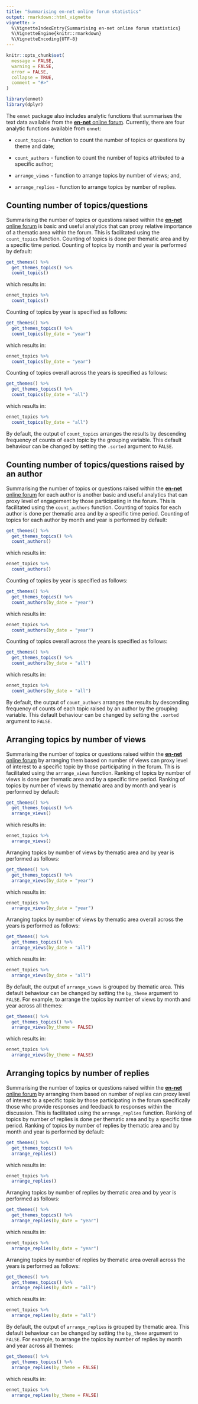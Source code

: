 ```yaml
---
title: "Summarising en-net online forum statistics"
output: rmarkdown::html_vignette
vignette: >
  %\VignetteIndexEntry{Summarising en-net online forum statistics}
  %\VignetteEngine{knitr::rmarkdown}
  %\VignetteEncoding{UTF-8}
---
```


```r
knitr::opts_chunk$set(
  message = FALSE,
  warning = FALSE,
  error = FALSE,
  collapse = TRUE,
  comment = "#>"
)
```

```r
library(ennet)
library(dplyr)
```

The `ennet` package also includes analytic functions that summarises the text data available from the [**en-net** online forum](https://www.en-net.org). Currently, there are four analytic functions available from `ennet`:

* `count_topics` - function to count the number of topics or questions by theme and date;

* `count_authors` - function to count the number of topics attributed to a specific author;

* `arrange_views` - function to arrange topics by number of views; and,

* `arrange_replies` - function to arrange topics by number of replies.

## Counting number of topics/questions

Summarising the number of topics or questions raised within the [**en-net** online forum](https://www.en-net.org) is basic and useful analytics that can proxy relative importance of a thematic area within the forum. This is facilitated using the `count_topics` function. Counting of topics is done per thematic area and by a specific time period. Counting of topics by month and year is performed by default:

```r
get_themes() %>%
  get_themes_topics() %>%
  count_topics()
```

which results in:

```r
ennet_topics %>%
  count_topics()
```

Counting of topics by year is specified as follows:

```r
get_themes() %>%
  get_themes_topics() %>%
  count_topics(by_date = "year")
```

which results in:

```r
ennet_topics %>%
  count_topics(by_date = "year")
```

Counting of topics overall across the years is specified as follows:

```r
get_themes() %>%
  get_themes_topics() %>%
  count_topics(by_date = "all")
```

which results in:

```r
ennet_topics %>%
  count_topics(by_date = "all")
```

By default, the output of `count_topics` arranges the results by descending frequency of counts of each topic by the grouping variable. This default behaviour can be changed by setting the `.sorted` argument to `FALSE`.

## Counting number of topics/questions raised by an author

Summarising the number of topics or questions raised within the [**en-net** online forum](https://www.en-net.org) for each author is another basic and useful analytics that can proxy level of engagement by those participating in the forum. This is facilitated using the `count_authors` function. Counting of topics for each author is done per thematic area and by a specific time period. Counting of topics for each author by month and year is performed by default:

```r
get_themes() %>%
  get_themes_topics() %>%
  count_authors()
```

which results in:

```r
ennet_topics %>%
  count_authors()
```

Counting of topics by year is specified as follows:

```r
get_themes() %>%
  get_themes_topics() %>%
  count_authors(by_date = "year")
```

which results in:

```r
ennet_topics %>%
  count_authors(by_date = "year")
```

Counting of topics overall across the years is specified as follows:

```r
get_themes() %>%
  get_themes_topics() %>%
  count_authors(by_date = "all")
```

which results in:

```r
ennet_topics %>%
  count_authors(by_date = "all")
```

By default, the output of `count_authors` arranges the results by descending frequency of counts of each topic raised by an author by the grouping variable. This default behaviour can be changed by setting the `.sorted` argument to `FALSE`.

## Arranging topics by number of views

Summarising the number of topics or questions raised within the [**en-net** online forum](https://www.en-net.org) by arranging them based on number of views can proxy level of interest to a specific topic by those participating in the forum. This is facilitated using the `arrange_views` function. Ranking of topics by number of views is done per thematic area and by a specific time period. Ranking of topics by number of views by thematic area and by month and year is performed by default:

```r
get_themes() %>%
  get_themes_topics() %>%
  arrange_views()
```

which results in:

```r
ennet_topics %>%
  arrange_views()
```

Arranging topics by number of views by thematic area and by year is performed as follows:

```r
get_themes() %>%
  get_themes_topics() %>%
  arrange_views(by_date = "year")
```

which results in:

```r
ennet_topics %>%
  arrange_views(by_date = "year")
```

Arranging topics by number of views by thematic area overall across the years is performed as follows:

```r
get_themes() %>%
  get_themes_topics() %>%
  arrange_views(by_date = "all")
```

which results in:

```r
ennet_topics %>%
  arrange_views(by_date = "all")
```

By default, the output of `arrange_views` is grouped by thematic area. This default behaviour can be changed by setting the `by_theme` argument to `FALSE`. For example, to arrange the topics by number of views by month and year across all themes:

```r
get_themes() %>%
  get_themes_topics() %>%
  arrange_views(by_theme = FALSE)
```

which results in:

```r
ennet_topics %>%
  arrange_views(by_theme = FALSE)
```

## Arranging topics by number of replies

Summarising the number of topics or questions raised within the [**en-net** online forum](https://www.en-net.org) by arranging them based on number of replies can proxy level of interest to a specific topic by those participating in the forum specifically those who provide responses and feedback to responses within the discussion. This is facilitated using the `arrange_replies` function. Ranking of topics by number of replies is done per thematic area and by a specific time period. Ranking of topics by number of replies by thematic area and by month and year is performed by default:

```r
get_themes() %>%
  get_themes_topics() %>%
  arrange_replies()
```

which results in:

```r
ennet_topics %>%
  arrange_replies()
```

Arranging topics by number of replies by thematic area and by year is performed as follows:

```r
get_themes() %>%
  get_themes_topics() %>%
  arrange_replies(by_date = "year")
```

which results in:

```r
ennet_topics %>%
  arrange_replies(by_date = "year")
```

Arranging topics by number of replies by thematic area overall across the years is performed as follows:

```r
get_themes() %>%
  get_themes_topics() %>%
  arrange_replies(by_date = "all")
```

which results in:

```r
ennet_topics %>%
  arrange_replies(by_date = "all")
```

By default, the output of `arrange_replies` is grouped by thematic area. This default behaviour can be changed by setting the `by_theme` argument to `FALSE`. For example, to arrange the topics by number of replies by month and year across all themes:

```r
get_themes() %>%
  get_themes_topics() %>%
  arrange_replies(by_theme = FALSE)
```

which results in:

```r
ennet_topics %>%
  arrange_replies(by_theme = FALSE)
```
